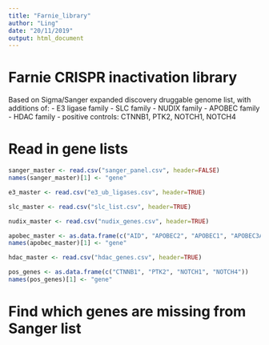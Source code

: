 ```yaml
---
title: "Farnie_library"
author: "Ling"
date: "20/11/2019"
output: html_document
---
```


# Farnie CRISPR inactivation library

Based on Sigma/Sanger expanded discovery druggable genome list, with additions of:
- E3 ligase family
- SLC family
- NUDIX family
- APOBEC family
- HDAC family
- positive controls: CTNNB1, PTK2, NOTCH1, NOTCH4

# Read in gene lists
```r

sanger_master <- read.csv("sanger_panel.csv", header=FALSE)
names(sanger_master)[1] <- "gene"

e3_master <- read.csv("e3_ub_ligases.csv", header=TRUE)

slc_master <- read.csv("slc_list.csv", header=TRUE)

nudix_master <- read.csv("nudix_genes.csv", header=TRUE)

apobec_master <- as.data.frame(c("AID", "APOBEC2", "APOBEC1", "APOBEC3A", "APOBEC3B", "APBOEC3C", "APOBEC3D", "APOBEC3F", "APOBEC3G", "APOBEC3H", "APOBEC4"))
names(apobec_master)[1] <- "gene"

hdac_master <- read.csv("hdac_genes.csv", header=TRUE)

pos_genes <- as.data.frame(c("CTNNB1", "PTK2", "NOTCH1", "NOTCH4"))
names(pos_genes)[1] <- "gene"

```


# Find which genes are missing from Sanger list
```r



```
